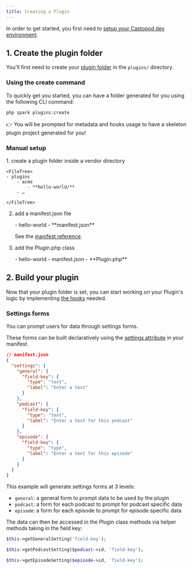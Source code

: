 ```yaml
---
title: Creating a Plugin
---
```



In order to get started, you first need to
[setup your Castopod dev environment](https://code.castopod.org/adaures/castopod/-/blob/develop/CONTRIBUTING-DEV.md).

## 1. Create the plugin folder

You'll first need to create your [plugin folder](./#plugin-folder-structure) in
the `plugins/` directory.

### Using the create command <Badge text="Recommended" size="small" />

To quickly get you started, you can have a folder generated for you using the
following CLI command:

```sh
php spark plugins:create
```

👉 You will be prompted for metadata and hooks usage to have a skeleton plugin
project generated for you!

### Manual setup

<Steps>
1. create a plugin folder inside a vendor directory

    <FileTree>
    - plugins
        - acme
            - **hello-world/**
        - …

    </FileTree>

2. add a manifest.json file

   <FileTree>
   - hello-world
     - **manifest.json**

   </FileTree>

   See the [manifest reference](./manifest).

3. add the Plugin.php class

   <FileTree>
   - hello-world
     - manifest.json
     - **Plugin.php**

   </FileTree>

</Steps>

## 2. Build your plugin

Now that your plugin folder is set, you can start working on your Plugin's logic
by implementing [the hooks](./hooks) needed.

### Settings forms

You can prompt users for data through settings forms.

These forms can be built declaratively using the
[settings attribute](./manifest#settings) in your manifest.

```json
// manifest.json
{
  "settings": {
    "general": {
      "field-key": {
        "type": "text",
        "label": "Enter a text"
      }
    },
    "podcast": {
      "field-key": {
        "type": "text",
        "label": "Enter a text for this podcast"
      }
    },
    "episode": {
      "field-key": {
        "type": "type",
        "label": "Enter a text for this episode"
      }
    }
  }
}
```

This example will generate settings forms at 3 levels:

- `general`: a general form to prompt data to be used by the plugin
- `podcast`: a form for each podcast to prompt for podcast specific data
- `episode`: a form for each episode to prompt for episode specific data

The data can then be accessed in the Plugin class methods via helper methods
taking in the field key:

```php
$this->getGeneralSetting('field-key');

$this->getPodcastSetting($podcast->id, 'field-key');

$this->getEpisodeSetting($episode->id, 'field-key');
```
